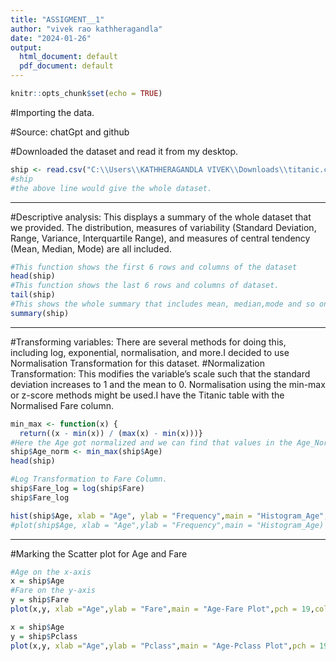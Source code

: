 ---
title: "ASSIGMENT__1"
author: "vivek rao kathheragandla"
date: "2024-01-26"
output:
  html_document: default
  pdf_document: default
---

```{r setup, include=FALSE}
knitr::opts_chunk$set(echo = TRUE)
```

#Importing the data.

#Source: chatGpt and github

#Downloaded the dataset and read it from my desktop.

```{r}
ship <- read.csv("C:\\Users\\KATHHERAGANDLA VIVEK\\Downloads\\titanic.csv")
#ship
#the above line would give the whole dataset.
```


***
#Descriptive analysis: This displays a summary of the whole dataset that we provided. The distribution, measures of variability (Standard Deviation, Range, Variance, Interquartile Range), and measures of central tendency (Mean, Median, Mode) are all included.
```{r}
#This function shows the first 6 rows and columns of the dataset
head(ship)
#This function shows the last 6 rows and columns of dataset.
tail(ship)
#This shows the whole summary that includes mean, median,mode and so on.
summary(ship)
```
***

#Transforming variables: There are several methods for doing this, including log, exponential, normalisation, and more.I decided to use Normalisation Transformation for this dataset.
#Normalization Transformation: This modifies the variable's scale such that the standard deviation increases to 1 and the mean to 0. Normalisation using the min-max or z-score methods might be used.I have the Titanic table with the Normalised Fare column.

```{r}
min_max <- function(x) {
  return((x - min(x)) / (max(x) - min(x)))}
#Here the Age got normalized and we can find that values in the Age_Norm column
ship$Age_norm <- min_max(ship$Age)
head(ship)
```

```{r}
#Log Transformation to Fare Column.
ship$Fare_log = log(ship$Fare)
ship$Fare_log
```

```{r}
hist(ship$Age, xlab = "Age", ylab = "Frequency",main = "Histogram_Age",col = "red")
#plot(ship$Age, xlab = "Age",ylab = "Frequency",main = "Histogram_Age)
```
***

#Marking the Scatter plot for Age and Fare
```{r}
#Age on the x-axis
x = ship$Age
#Fare on the y-axis
y = ship$Fare
plot(x,y, xlab ="Age",ylab = "Fare",main = "Age-Fare Plot",pch = 19,col =  "blue")

```

```{r}
x = ship$Age
y = ship$Pclass
plot(x,y, xlab ="Age",ylab = "Pclass",main = "Age-Pclass Plot",pch = 19,col =  "blue")
```

